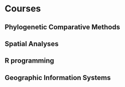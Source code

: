 # Courses

## Phylogenetic Comparative Methods

## Spatial Analyses

## R programming

## Geographic Information Systems